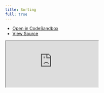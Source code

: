 ```yaml
---
title: Sorting
full: true
---
```


- [Open in CodeSandbox](https://codesandbox.io/s/github/Mokshit06/solid-table/tree/next/examples/sorting)
- [View Source](https://github.com/Mokshit06/solid-table/tree/next/examples/sorting)

<iframe
  src="https://codesandbox.io/embed/github/Mokshit06/solid-table/tree/next/examples/sorting?fontsize=14&module=%2Fsrc%2FApp.tsx&theme=dark&hidenavigation=1&codemirror=1"
  style={{
    width: '100%',
    height: '100%',
    border: 0,
    overflow: 'hidden',
    background: 'rgb(21, 21, 21)'
  }}
  title="Solid Table - Sorting"
  allow="accelerometer; ambient-light-sensor; camera; encrypted-media; geolocation; gyroscope; hid; microphone; midi; payment; usb; vr; xr-spatial-tracking"
  sandbox="allow-forms allow-modals allow-popups allow-presentation allow-same-origin allow-scripts"
/>
